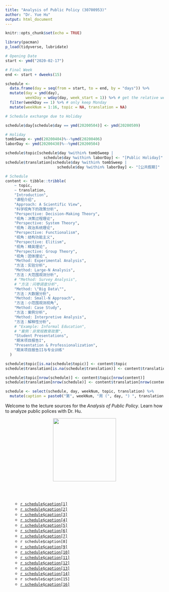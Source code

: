 ---
title: "Analysis of Public Policy (30700953)"
author: "Dr. Yue Hu"
output: html_document
---

```{r setup, include=FALSE}
knitr::opts_chunk$set(echo = TRUE)

library(pacman)
p_load(tidyverse, lubridate)

# Opening Date
start <- ymd("2020-02-17")

# Final Week
end <- start + dweeks(15) 

schedule <-
  data.frame(day = seq(from = start, to = end, by = "days")) %>%
  mutate(day = ymd(day),
         weekDay = wday(day, week_start = 1)) %>% # get the relative week number
  filter(weekDay == 1) %>% # only keep Monday
  mutate(weekNum = 1:16, topic = NA, translation = NA)

# Schedule exchange due to Holiday

schedule$day[schedule$day == ymd(20200504)] <- ymd(20200509)

# Holiday
tombSweep <- ymd(20200404)%--%ymd(20200406)
laborDay <- ymd(20200430)%--%ymd(20200504)

schedule$topic[schedule$day %within% tombSweep |
                 schedule$day %within% laborDay] <- "[Public Holiday]"
schedule$translation[schedule$day %within% tombSweep |
                       schedule$day %within% laborDay] <- "[公共假期]"

# Schedule
content <- tibble::tribble(
    ~ topic,
    ~ translation,
    "Introduction",
    "课程介绍",
    "Approach: A Scientific View",
    "科学视角下的政策分析",
    "Perspective: Decision-Making Theory",
    "视角：决策过程理论",
    "Perspective: System Theory",
    "视角：政治系统理论",
    "Perspective: Functionalism",
    "视角：结构功能主义",
    "Perspective: Elitism",
    "视角：精英理论",
    "Perspective: Group Theory",
    "视角：团体理论",
    "Method: Experimental Analysis",
    "方法：实验分析",
    "Method: Large-N Analysis",
    "方法：大范围观测分析",
    # "Method: Survey Analysis",
    # "方法：问卷调查分析",
    "Method: \"Big Data\"",
    "方法：大数据分析",
    "Method: Small-N Approach",
    "方法：小范围观测视角",
    "Method: Case Study",
    "方法：案例分析",
    "Method: Interpretive Analysis",
    "方法：解释性分析",
    # "Example: Informal Education",
    # "案例：非常规教育政策",
    "Student Presentations",
    "期末项目报告I",
    "Presentation & Professionalization",
    "期末项目报告II与专业训练"
  )

schedule$topic[is.na(schedule$topic)] <- content$topic
schedule$translation[is.na(schedule$translation)] <- content$translation

schedule$topic[nrow(schedule)] <- content$topic[nrow(content)]
schedule$translation[nrow(schedule)] <- content$translation[nrow(content)]

schedule <- select(schedule, day, weekNum, topic, translation) %>% 
  mutate(caption = paste0("第", weekNum, "周 (", day, ") ", translation, " (", topic, ")"))

```


Welcome to the lecture sources for the *Analysis of Public Policy*. Learn how to analyze public polices with Dr. Hu.


<center><img src="../analysisOfPoliticalData/images/goodluck.gif" height="200"/></center>


<br><br>

<ul>

* <a href="/slides_gh/slides/courses/analysisOfPublicPolicy/01_courseIntro.html">`r schedule$caption[1]`</a>
* <a href="/slides_gh/slides/courses/analysisOfPublicPolicy/02_scientific.html">`r schedule$caption[2]`</a>
* <a href="/slides_gh/slides/courses/analysisOfPublicPolicy/03_decisionMaking.html">`r schedule$caption[3]`</a>
* <a href="/slides_gh/slides/courses/analysisOfPublicPolicy/04_systemTheory.html">`r schedule$caption[4]`</a>
* <a href="/slides_gh/slides/courses/analysisOfPublicPolicy/05_functionalism.html">`r schedule$caption[5]`</a>
* <a href="/slides_gh/slides/courses/analysisOfPublicPolicy/06_elitism.html">`r schedule$caption[6]`</a>
* <a href="/slides_gh/slides/courses/analysisOfPublicPolicy/07_groupTheory.html">`r schedule$caption[7]`</a>
* `r schedule$caption[8]`
* <a href="/slides_gh/slides/courses/analysisOfPublicPolicy/09_experiment.html">`r schedule$caption[9]`</a>
* <a href="/slides_gh/slides/courses/analysisOfPublicPolicy/10_largeN.html">`r schedule$caption[10]`</a>
* <a href="/slides_gh/slides/courses/analysisOfPublicPolicy/11_bitgData.html">`r schedule$caption[11]`</a>
* <a href="/slides_gh/slides/courses/analysisOfPublicPolicy/12_smallN.html">`r schedule$caption[12]`</a>
* <a href="/slides_gh/slides/courses/analysisOfPublicPolicy/13_case.html">`r schedule$caption[13]`</a>
* <a href="/slides_gh/slides/courses/analysisOfPublicPolicy/14_Process.html">`r schedule$caption[14]`</a>
* `r schedule$caption[15]`
* <a href="/slides_gh/slides/courses/analysisOfPublicPolicy/16_professional.html">`r schedule$caption[16]`</a>

</ul>